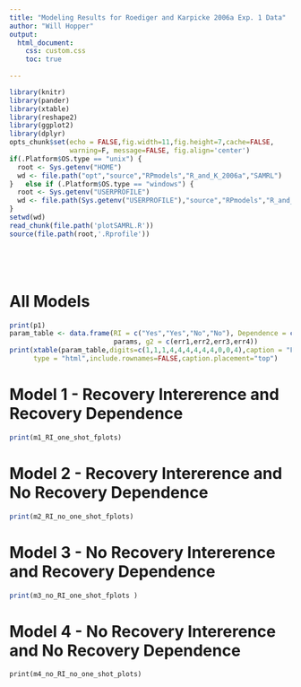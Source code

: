 ```yaml
---
title: "Modeling Results for Roediger and Karpicke 2006a Exp. 1 Data"
author: "Will Hopper"
output: 
  html_document:
    css: custom.css
    toc: true
  
---
```


```r
library(knitr)
library(pander)
library(xtable)
library(reshape2)
library(ggplot2)
library(dplyr)
opts_chunk$set(echo = FALSE,fig.width=11,fig.height=7,cache=FALSE, 
               warning=F, message=FALSE, fig.align='center')
if(.Platform$OS.type == "unix") {
  root <- Sys.getenv("HOME")
  wd <- file.path("opt","source","RPmodels","R_and_K_2006a","SAMRL")
}   else if (.Platform$OS.type == "windows") {
  root <- Sys.getenv("USERPROFILE")
  wd <- file.path(Sys.getenv("USERPROFILE"),"source","RPmodels","R_and_K_2006a","SAMRL")
}
setwd(wd)
read_chunk(file.path('plotSAMRL.R'))
source(file.path(root,'.Rprofile'))

```

```r
```

```r
```

```r
```

```r
```

# All Models
```r
print(p1)
param_table <- data.frame(RI = c("Yes","Yes","No","No"), Dependence = c("Yes", "No", "Yes", "No"),
                          params, g2 = c(err1,err2,err3,err4))
print(xtable(param_table,digits=c(1,1,1,4,4,4,4,4,4,0,0,4),caption = "Parameters"),
      type = "html",include.rownames=FALSE,caption.placement="top")
```

# Model 1 - Recovery Intererence and Recovery Dependence
```r
print(m1_RI_one_shot_fplots)
```

# Model 2 - Recovery Intererence and No Recovery Dependence
```r
print(m2_RI_no_one_shot_fplots)
```

# Model 3 - No Recovery Intererence and Recovery Dependence
```r
print(m3_no_RI_one_shot_fplots )
```

# Model 4 - No Recovery Intererence and No Recovery Dependence
```rm4_no_RI_no_one_shot
print(m4_no_RI_no_one_shot_plots)
```
